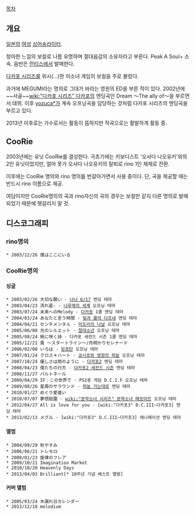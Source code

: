 [[목차]]

== 개요 ==
[[일본]]의 [[여성]] [[싱어송라이터]].

청아한 느낌의 보컬로 나름 유명하며 절대음감의 소유자라고 부른다. Peak A Soul+ 소속. 음반은 [[란티스]]에서 발매한다.

[[다카포 시리즈]]를 위시(...)한 미소녀 게임의 보컬을 주로 불렀다.

과거에 MEGUMI라는 명의로 그대가 바라는 영원의 ED을 부른 적이 있다.
2002년에 ~~사골~~[[wiki:"다카포 시리즈" 다카포]]의 엔딩곡인 Dream 〜The ally of〜을 부르면서 데뷔. 이후 [[yozuca*]]가 계속 오프닝곡을 담당하는 것처럼 다카포 시리즈의 엔딩곡을 부르고 있다. 

2013년 이후로는 가수로서는 활동이 뜸하지만 작곡으로는 활발하게 활동 중.
== CooRie ==
2003년에는 유닛 CooRie를 결성한다. 극초기에는 키보디스트 '오사다 나오유키'와의 2인 유닛이었지만, 얼마 못가 오사다 나오유키의 탈퇴로 rino 1인 체제로 전환. 

이후에는 CooRie 명의와 rino 명의를 번갈아가면서 사용 중이다. 단, 곡을 제공할 때는 반드시 rino 이름으로 제공.

여담이지만 CooRie명의의 곡과 rino자신의 곡의 경우는 보컬만 같지 다른 명의로 발매되었기 때문에 헷갈리지 말 것.

== 디스코그래피 == 
=== rino명의 ===
 * 2003/12/26 僕はここにいる

=== CooRie명의 ===
==== 싱글 ====
 * 2003/02/26 大切な願い - [[나나 6/17]] 엔딩 테마
 * 2003/04/23 流れ星☆ - [[나루에의 세계]] 오프닝 테마
 * 2003/07/24 未来へのMelody - [[다카포]] 1쿨 엔딩 테마
 * 2004/03/24 あなたと言う時間 - [[빛과 물의 다프네]] 엔딩 테마
 * 2004/04/21 センチメンタル - [[미도리의 나날]] 오프닝 테마
 * 2005/06/08 光のシルエット - [[절대소년]] 오프닝 테마
 * 2005/08/24 暁に咲く詩 - 다카포 세컨드 시즌 1쿨 엔딩 테마
 * 2005/12/21 風 〜スタートライン〜/月明かりセレナード
 * 2006/02/08 いろは - [[빙쵸탄]] 오프닝 테마
 * 2007/01/24 クロス＊ハート - [[쿄시로와 영원의 하늘]] 오프닝 테마
 * 2007/10/24 優しさは雨のように - [[다카포2]] 엔딩 테마
 * 2008/04/23 僕たちの行方 - [[다카포2 세컨드 시즌]] 엔딩 테마
 * 2008/11/27 パルトネール 
 * 2009/04/29 IF：この世界で - PS2용 게임 D.C.I.F 오프닝 테마
 * 2009/08/26 星屑のサラウンド - [[하늘 가는대로]] 엔딩 테마
 * 2010/01/27 めぐり愛逢い
 * 2010/07/07 夢想庭園 - [[wiki:"문학소녀 시리즈" 문학소녀 메모아르]] 오프닝 테마
 * 2012/04/27 All is love for you - [wiki:"다카포3" D.C.III~다카포3] 엔딩 테마
 * 2013/02/13 メグル - [wiki:"다카포3" D.C.III~다카포3] 애니메이션 엔딩 테마

==== 앨범 ====
 * 2004/09/29 秋やすみ
 * 2006/06/21 トレモロ
 * 2008/01/23 旋律のフレア
 * 2009/10/21 Imagination Market
 * 2010/10/20 Heavenly Days
 * 2013/04/03 Brilliant[* 10주년 기념 베스트 앨범]
==== 커버 앨범 ====
 * 2005/03/24 木漏れ日カレンダー
 * 2013/12/18 melodium 
